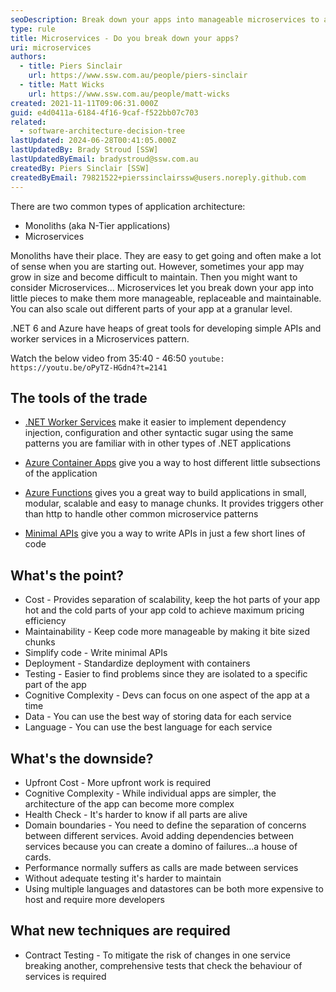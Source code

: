 ```yaml
---
seoDescription: Break down your apps into manageable microservices to achieve scalability, maintainability, and simplified code, while leveraging tools like .NET Worker Services, Azure Container Apps, and Minimal APIs.
type: rule
title: Microservices - Do you break down your apps?
uri: microservices
authors:
  - title: Piers Sinclair
    url: https://www.ssw.com.au/people/piers-sinclair
  - title: Matt Wicks
    url: https://www.ssw.com.au/people/matt-wicks
created: 2021-11-11T09:06:31.000Z
guid: e4d0411a-6184-4f16-9caf-f522bb07c703
related:
  - software-architecture-decision-tree
lastUpdated: 2024-06-28T00:41:05.000Z
lastUpdatedBy: Brady Stroud [SSW]
lastUpdatedByEmail: bradystroud@ssw.com.au
createdBy: Piers Sinclair [SSW]
createdByEmail: 79821522+pierssinclairssw@users.noreply.github.com
---
```


There are two common types of application architecture:

- Monoliths (aka N-Tier applications)
- Microservices

Monoliths have their place. They are easy to get going and often make a lot of sense when you are starting out. However, sometimes your app may grow in size and become difficult to maintain. Then you might want to consider Microservices...
Microservices let you break down your app into little pieces to make them more manageable, replaceable and maintainable. You can also scale out different parts of your app at a granular level.

.NET 6 and Azure have heaps of great tools for developing simple APIs and worker services in a Microservices pattern.

Watch the below video from 35:40 - 46:50
`youtube: https://youtu.be/oPyTZ-HGdn4?t=2141`

## The tools of the trade

- [.NET Worker Services](https://docs.microsoft.com/en-us/dotnet/core/extensions/workers) make it easier to implement dependency injection, configuration and other syntactic sugar using the same patterns you are familiar with in other types of .NET applications

- [Azure Container Apps](https://azure.microsoft.com/en-us/services/container-apps/#overview) give you a way to host different little subsections of the application

- [Azure Functions](https://docs.microsoft.com/en-us/azure/azure-functions/) gives you a great way to build applications in small, modular, scalable and easy to manage chunks. It provides triggers other than http to handle other common microservice patterns

- [Minimal APIs](https://devblogs.microsoft.com/dotnet/asp-net-core-updates-in-net-6-preview-4/#introducing-minimal-apis) give you a way to write APIs in just a few short lines of code

## What's the point?

- Cost - Provides separation of scalability, keep the hot parts of your app hot and the cold parts of your app cold to achieve maximum pricing efficiency
- Maintainability - Keep code more manageable by making it bite sized chunks
- Simplify code - Write minimal APIs
- Deployment - Standardize deployment with containers
- Testing - Easier to find problems since they are isolated to a specific part of the app
- Cognitive Complexity - Devs can focus on one aspect of the app at a time
- Data - You can use the best way of storing data for each service
- Language - You can use the best language for each service

## What's the downside?

- Upfront Cost - More upfront work is required
- Cognitive Complexity - While individual apps are simpler, the architecture of the app can become more complex
- Health Check - It's harder to know if all parts are alive
- Domain boundaries - You need to define the separation of concerns between different services. Avoid adding dependencies between services because you can create a domino of failures...a house of cards.
- Performance normally suffers as calls are made between services
- Without adequate testing it's harder to maintain
- Using multiple languages and datastores can be both more expensive to host and require more developers

## What new techniques are required

- Contract Testing - To mitigate the risk of changes in one service breaking another, comprehensive tests that check the behaviour of services is required
